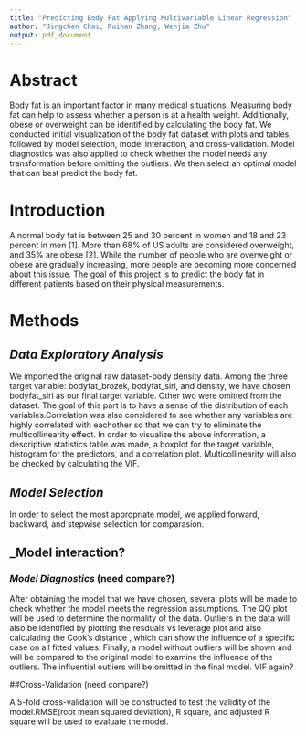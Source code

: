 ```yaml
---
title: "Predicting Body Fat Applying Multivariable Linear Regression"
author: "Jingchen Chai, Ruihan Zhang, Wenjia Zhu"
output: pdf_document
---
```


# Abstract

Body fat is an important factor in many medical situations. Measuring body fat can help to assess whether a person is at a health weight. Additionally, obese or overweight can be identified by calculating the body fat. We conducted initial visualization of the body fat dataset with plots and tables, followed by model selection, model interaction, and cross-validation. Model diagnostics was also applied to check whether the model needs any transformation before omitting the outliers. We then select an optimal model that can best predict the body fat.

# Introduction

 A normal body fat is between 25 and 30 percent in women and 18 and 23 percent in men [1]. More than 68% of US adults are considered overweight, and 35% are obese [2]. While the number of people who are overweight or obese are gradually increasing, more people are becoming more concerned about this issue. The goal of this project is to predict the body fat in different patients based on their physical measurements.
 
# Methods

## _Data Exploratory Analysis_ 

We imported the original raw dataset-body density data. Among the three target variable: bodyfat_brozek, bodyfat_siri, and density, we have chosen bodyfat_siri as our final target variable. Other two were omitted from the dataset. 
The goal of this part is to have a sense of the distribution of each variables.Correlation was also considered to see whether any variables are highly correlated with eachother so that we can try to eliminate the multicollinearity effect. In order to visualize the above information, a descriptive statistics table was made, a boxplot for the target variable, histogram for the predictors, and a correlation plot. Multicollinearity will also be checked by calculating the VIF.

## _Model Selection_ 

In order to select the most appropriate model, we applied forward, backward, and stepwise selection for comparasion. 

## _Model interaction? 

### _Model Diagnostics_  (need compare?)

After obtaining the model that we have chosen, several plots will be made to check whether the model meets the regression assumptions. The QQ plot will be used to determine the normality of the data. Outliers in the data will also be identified by plotting the resduals vs leverage plot and also calculating the Cook's distance , which can show the influence of a specific case on all fitted values. Finally, a model without outliers will be shown and will be compared to the original model to examine the influence of the outliers. The influential outliers will be omitted in the final model. VIF again?

##Cross-Validation (need compare?)

A 5-fold cross-validation will be constructed to test the validity of the model.RMSE(root mean squared deviation), R square, and adjusted R square will be used to evaluate the model.



